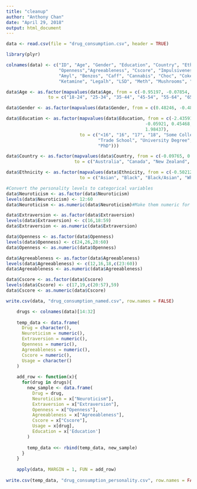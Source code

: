 ```yaml
---
title: "cleanup"
author: "Anthony Chan"
date: "April 29, 2018"
output: html_document
---
```

```r
data <- read.csv(file = "drug_consumption.csv", header = TRUE)
```

```r
library(plyr)

colnames(data) <- c("ID", "Age", "Gender", "Education", "Country", "Ethnicity", "Neuroticism", "Extraversion",
                    "Openness","Agreeableness", "Cscore", "Impulsiveness", "Sensation Seeing", "Alcohol", "Amphet",
                    "Amyl", "Benzos", "Caff", "Cannabis", "Choc", "Coke", "Crack", "Ecstasy","Heroin",
                    "Ketamine", "Legalh", "LSD", "Meth", "Mushrooms", "Nicotine", "Semer", "VSA")
```

```r
data$Age <- as.factor(mapvalues(data$Age, from = c(-0.95197, -0.07854, 0.49788, 1.09449, 1.82213, 2.59171), 
                to = c("18-24", "25-34", "35-44", "45-54", "55-64", "65+")))

data$Gender <- as.factor(mapvalues(data$Gender, from = c(0.48246, -0.48246), to = c("Female", "Male")))

data$Education <- as.factor(mapvalues(data$Education, from = c(-2.43591, -1.73790, -1.43719, -1.22751, -0.61113,
                                                     -0.05921, 0.45468, 1.16365,
                                                     1.98437),
                            to = c("<16", "16", "17", "18", "Some College",
                                   "Trade School", "University Degree", "Masters",
                                   "PhD")))

data$Country <- as.factor(mapvalues(data$Country, from = c(-0.09765, 0.24923, -0.46841, -0.28519, 0.21128, 0.96082, -0.57009),
                          to = c("Australia", "Canada", "New Zealand", "Other", "Ireland", "UK", "USA")))

data$Ethnicity <- as.factor(mapvalues(data$Ethnicity, from = c(-0.50212, -1.10702, 1.90725, 0.12600, -0.22166, 0.11440, -0.31685),
                            to = c("Asian", "Black", "Black/Asian", "White/Asian", "White/Black", "Other", "White")))
```

```r
#Convert the personality levels to categorical variables
data$Neuroticism <- as.factor(data$Neuroticism)
levels(data$Neuroticism) <- 12:60
data$Neuroticism <- as.numeric(data$Neuroticism)#Make them numeric for regression

data$Extraversion <- as.factor(data$Extraversion)
levels(data$Extraversion) <- c(16,18:59)
data$Extraversion <- as.numeric(data$Extraversion)

data$Openness <- as.factor(data$Openness)
levels(data$Openness) <- c(24,26,28:60)
data$Openness <- as.numeric(data$Openness)

data$Agreeableness <- as.factor(data$Agreeableness)
levels(data$Agreeableness) <- c(12,16,18,c(23:60))
data$Agreeableness <- as.numeric(data$Agreeableness)

data$Cscore <- as.factor(data$Cscore)
levels(data$Cscore) <- c(17,19,c(20:57),59)
data$Cscore <- as.numeric(data$Cscore)
```

```r
write.csv(data, "drug_consumption_named.csv", row.names = FALSE)
```

```r
    drugs <- colnames(data)[14:32]
    
    temp_data <- data.frame(
      Drug = character(),
      Neuroticism = numeric(),
      Extraversion = numeric(),
      Openness = numeric(),
      Agreeableness = numeric(),
      Cscore = numeric(),
      Usage = character()
    )
    
    add_row <- function(x){
      for(drug in drugs){
        new_sample <- data.frame(
          Drug = drug,
          Neuroticism = x["Neuroticism"],
          Extraversion = x["Extraversion"],
          Openness = x["Openness"],
          Agreeableness = x["Agreeableness"],
          Cscore = x["Cscore"],
          Usage = x[drug],
          Education = x['Education']
        )
        
        temp_data <<- rbind(temp_data, new_sample)
      }
    }
    
    apply(data, MARGIN = 1, FUN = add_row)
    
write.csv(temp_data, "drug_consumption_personality.csv", row.names = FALSE)
````